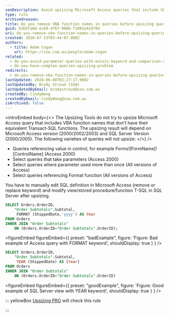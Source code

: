 ```yaml
---
seoDescription: Avoid upsizing Microsoft Access queries that include VBA function names without equivalent Transact-SQL functions.
type: rule
archivedreason:
title: Do you remove VBA function names in queries before upsizing queries (Upsizing problem)?
guid: b3b5fa0d-ec69-4767-988b-f1001a42479d
uri: do-you-remove-vba-function-names-in-queries-before-upsizing-queries-upsizing-problem
created: 2010-07-23T03:44:07.000Z
authors:
  - title: Adam Cogan
    url: https://ssw.com.au/people/adam-cogan
related:
  - do-you-avoid-parameter-queries-with-exists-keyword-and-comparison-operators-or-upsizing-problem
  - do-you-have-complex-queries-upsizing-problem
redirects:
  - do-you-remove-vba-function-names-in-queries-before-upsizing-queries-(upsizing-problem)
lastUpdated: 2024-06-08T03:27:17.000Z
lastUpdatedBy: Brady Stroud [SSW]
lastUpdatedByEmail: bradystroud@ssw.com.au
createdBy: CindyWang
createdByEmail: CindyWang@ssw.com.au
isArchived: false
---
```


<introEmbed
  body={<>
The Upsizing Tools do not try to upsize Microsoft Access query that includes VBA function names that don't have their equivalent Transact-SQL functions. The upsizing result will depend on Microsoft Access version (2000/2002/2003) and SQL Server Version (2000/2005). The following varieties of queries will not upsize:
  </>}
/>
- Queries referencing value in control, for example Forms![FormName]![ControlName] (Access 2000)
- Select queries that take parameters (Access 2000)
- Select queries where parameter used more than once (All versions of Access)
- Select queries referencing Format function (All versions of Access)

You have to manually edit SQL definition in Microsoft Access (remove or replace keyword) and modify view/stored procedure/function T-SQL in SQL Server after upsizing.

```sql
SELECT Orders.OrderID,
    "Order Subtotals".Subtotal,
     FORMAT (ShippedDate,'yyyy') AS Year
FROM Orders
INNER JOIN "Order Subtotals"
    ON (Orders.OrderID="Order Subtotals".OrderID);
```

<figureEmbed figureEmbed={{
  preset: "badExample",
  figure: 'Figure: Bad example of Access query with FORMAT keyword',
  shouldDisplay: true
} } />


```sql
SELECT Orders.OrderID,
    "Order Subtotals".Subtotal,
     YEAR (ShippedDate) AS [Year]
FROM Orders
INNER JOIN "Order Subtotals"
    ON (Orders.OrderID="Order Subtotals".OrderID)
```

<figureEmbed figureEmbed={{
  preset: "goodExample",
  figure: 'Figure: Good example of SQL Server view with YEAR keyword',
  shouldDisplay: true
} } />


::: yellowBox
[Upsizing PRO](http://www.ssw.com.au/ssw/UpsizingPRO) will check this rule

:::
